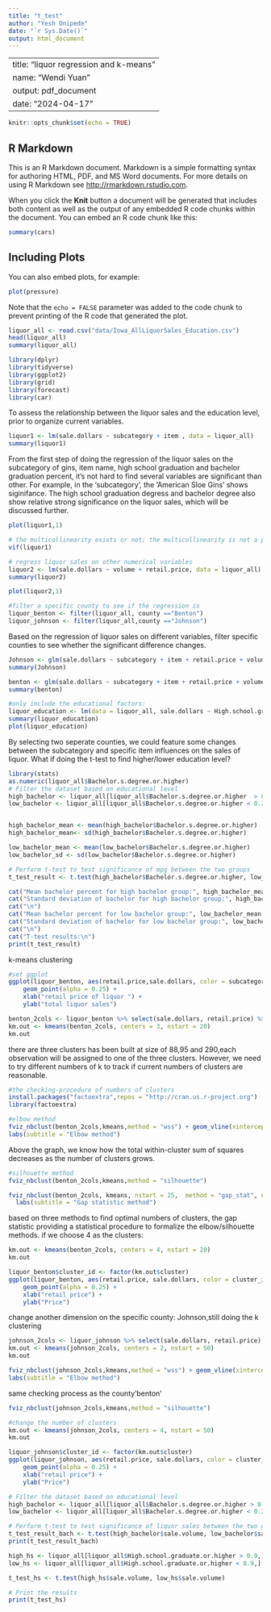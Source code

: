 ```yaml
---
title: "t_test"
author: "Yesh Onipede"
date: "`r Sys.Date()`"
output: html_document
---
```


---
title: "liquor regression and k-means"
name: "Wendi Yuan"
output: pdf_document
date: "2024-04-17"
---

```r
knitr::opts_chunk$set(echo = TRUE)
```

## R Markdown

This is an R Markdown document. Markdown is a simple formatting syntax for authoring HTML, PDF, and MS Word documents. For more details on using R Markdown see <http://rmarkdown.rstudio.com>.

When you click the **Knit** button a document will be generated that includes both content as well as the output of any embedded R code chunks within the document. You can embed an R code chunk like this:

```r
summary(cars)
```

## Including Plots

You can also embed plots, for example:

```r
plot(pressure)
```

Note that the `echo = FALSE` parameter was added to the code chunk to prevent printing of the R code that generated the plot.
```r
liquor_all <- read.csv("data/Iowa_AllLiquorSales_Education.csv")
head(liquor_all)
summary(liquor_all)
```
```r
library(dplyr)
library(tidyverse)
library(ggplot2)
library(grid)
library(forecast)
library(car)
```
To assess the relationship between the liquor sales and the education level, prior to organize current variables.
```r
liquor1 <- lm(sale.dollars ~ subcategory + item , data = liquor_all)
summary(liquor1)
```
From the first step of doing the regression of the liquor sales on the subcategory of gins, item name, high school graduation and bachelor graduation percent, it's not hard to find several variables are significant than other. For example, in the 'subcategory', the 'American Sloe Gins' shows siginifance. The high school graduation degress and bachelor degree also show relative strong significance on the liquor sales, which will be discussed further. 
```r
plot(liquor1,1)
```
```r
# the multicollinearity exists or not; the multicollinearity is not a problem here
vif(liquor1)
```
```r
# regress liquor sales on other numerical variables
liquor2 <- lm(sale.dollars ~ volume + retail.price, data = liquor_all)
summary(liquor2)
```
```r
plot(liquor2,1)
```
```r
#filter a specific county to see if the regression is 
liquor_benton <- filter(liquor_all, county =="Benton")
liquor_johnson <- filter(liquor_all,county =="Johnson")
```
Based on the regression of liquor sales on different variables, filter specific counties to see whether the significant difference changes.
```r
Johnson <- glm(sale.dollars ~ subcategory + item + retail.price + volume, data = liquor_johnson)
summary(Johnson)
```
```r
benton <- glm(sale.dollars ~ subcategory + item + retail.price + volume, data = liquor_benton)
summary(benton)
```
```r
#only include the educational factors: 
liquor_education <- lm(data = liquor_all, sale.dollars ~ High.school.graduate.or.higher + Bachelor.s.degree.or.higher)
summary(liquor_education)
plot(liquor_education)
```
By selecting two seperate counties, we could feature some changes between the subcategory and specific item influences on the sales of liquor.
What if doing the t-test to find higher/lower education level? 
```r
library(stats)
as.numeric(liquor_all$Bachelor.s.degree.or.higher)
# Filter the dataset based on educational level 
high_bachelor <- liquor_all[liquor_all$Bachelor.s.degree.or.higher  > 0.2,]
low_bachelor <- liquor_all[liquor_all$Bachelor.s.degree.or.higher < 0.2,]


high_bachelor_mean <- mean(high_bachelor$Bachelor.s.degree.or.higher)
high_bachelor_mean<- sd(high_bachelor$Bachelor.s.degree.or.higher)

low_bachelor_mean <- mean(low_bachelor$Bachelor.s.degree.or.higher)
low_bachelor_sd <- sd(low_bachelor$Bachelor.s.degree.or.higher)

# Perform t-test to test significance of mpg between the two groups
t_test_result <- t.test(high_bachelor$Bachelor.s.degree.or.higher, low_bachelor$Bachelor.s.degree.or.higher)

cat("Mean bachelor percent for high bachelor group:", high_bachelor_mean, "\n")
cat("Standard deviation of bachelor for high bachelor group:", high_bachelor_mean, "\n")
cat("\n")
cat("Mean bachelor percent for low bachelor group:", low_bachelor_mean, "\n")
cat("Standard deviation of bachelor for low bachelor group:", low_bachelor_sd, "\n")
cat("\n")
cat("T-test results:\n")
print(t_test_result)

```
k-means clustering
```r
#set ggplot 
ggplot(liquor_benton, aes(retail.price,sale.dollars, color = subcategory)) +
    geom_point(alpha = 0.25) +
    xlab("retail price of liquor ") +
    ylab("total liquor sales")
```
```r
benton_2cols <- liquor_benton %>% select(sale.dollars, retail.price) %>% scale()
km.out <- kmeans(benton_2cols, centers = 3, nstart = 20)
km.out
```
there are three clusters has been built at size of 88,95 and 290,each observation will be assigned to one of the three clusters. However, we need to try different numbers of k to track if current numbers of clusters are reasonable.
```r
#the checking-procedure of numbers of clusters
install.packages("factoextra",repos = "http://cran.us.r-project.org")
library(factoextra)
```
```r
#elbow method 
fviz_nbclust(benton_2cols,kmeans,method = "wss") + geom_vline(xintercept = 4, linetype = 2) +
labs(subtitle = "Elbow method")
```
Above the graph, we know how the total within-cluster sum of squares decreases as the number of clusters grows. 
```r
#silhouette method
fviz_nbclust(benton_2cols,kmeans,method = "silhouette")
```
```r
fviz_nbclust(benton_2cols, kmeans, nstart = 25,  method = "gap_stat", nboot = 50)+
  labs(subtitle = "Gap statistic method")
```
based on three methods to find optimal numbers of clusters, the gap statistic providing a statistical procedure to formalize the elbow/silhouette methods. if we choose 4 as the clusters:
```r
km.out <- kmeans(benton_2cols, centers = 4, nstart = 20)
km.out
```
```r
liquor_benton$cluster_id <- factor(km.out$cluster)
ggplot(liquor_benton, aes(retail.price, sale.dollars, color = cluster_id)) +
    geom_point(alpha = 0.25) +
    xlab("retail price") +
    ylab("Price")
```
change another dimension on the specific county: Johnson,still doing the k clustering
```r
johnson_2cols <- liquor_johnson %>% select(sale.dollars, retail.price) %>% scale()
km.out <- kmeans(johnson_2cols, centers = 2, nstart = 50)
km.out
```
```r
fviz_nbclust(johnson_2cols,kmeans,method = "wss") + geom_vline(xintercept = 4, linetype = 2) +
labs(subtitle = "Elbow method")
```
same checking process as the county'benton'
```r
fviz_nbclust(johnson_2cols,kmeans,method = "silhouette")
```
```r
#change the number of clusters
km.out <- kmeans(johnson_2cols, centers = 4, nstart = 50)
km.out
```
```r
liquor_johnson$cluster_id <- factor(km.out$cluster)
ggplot(liquor_johnson, aes(retail.price, sale.dollars, color = cluster_id)) +
    geom_point(alpha = 0.25) +
    xlab("retail price") +
    ylab("Price")
```

```r
# Filter the dataset based on educational level 
high_bachelor <- liquor_all[liquor_all$Bachelor.s.degree.or.higher > 0.2,]
low_bachelor <- liquor_all[liquor_all$Bachelor.s.degree.or.higher < 0.2,]

# Perform t-test to test significance of liquor sales between the two groups
t_test_result_bach <- t.test(high_bachelor$sale.volume, low_bachelor$sale.volume)
print(t_test_result_bach)

high_hs <- liquor_all[liquor_all$High.school.graduate.or.higher > 0.9,]
low_hs <- liquor_all[liquor_all$High.school.graduate.or.higher < 0.9,]

t_test_hs <- t.test(high_hs$sale.volume, low_hs$sale.volume)

# Print the results
print(t_test_hs)

```

